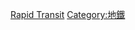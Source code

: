 {{Commonscat|Rapid transit in Japan}}

[[Category:日本城市軌道交通|Rapid Transit]]
[[Category:地鐵|Category:地鐵]]